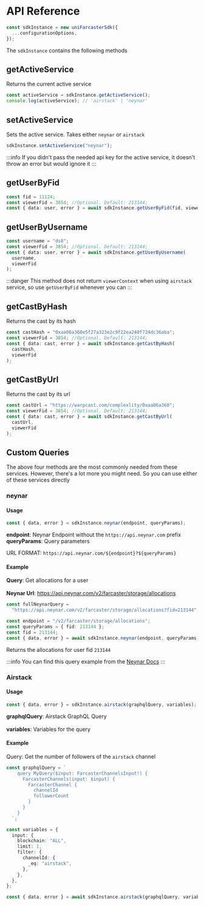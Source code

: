 # API Reference

```ts
const sdkInstance = new uniFarcasterSdk({
  ...configurationOptions,
});
```

The `sdkInstance` contains the following methods

## getActiveService

Returns the current active service

```ts
const activeService = sdkInstance.getActiveService();
console.log(activeService); // 'airstack' | 'neynar'
```

## setActiveService

Sets the active service. Takes either `neynar` or `airstack`

```ts
sdkInstance.setActiveService("neynar");
```

:::info
If you didn't pass the needed api key for the active service, it doesn't throw an error but would ignore it
:::

## getUserByFid

```ts
const fid = 11124;
const viewerFid = 3854; //Optional. Default: 213144;
const { data: user, error } = await sdkInstance.getUserByFid(fid, viewerFid);
```

## getUserByUsername

```ts
const username = "ds8";
const viewerFid = 3854; //Optional. Default: 213144;
const { data: user, error } = await sdkInstance.getUserByUsername(
  username,
  viewerFid
);
```

:::danger
This method does not return `viewerContext` when using `airstack` service, so use `getUserByFid` whenever you can
:::

## getCastByHash

Returns the cast by its hash

```ts
const castHash = "0xaa06a360e5f27a323e2c9f22ea240f724dc36aba";
const viewerFid = 3854; //Optional. Default: 213144;
const { data: cast, error } = await sdkInstance.getCastByHash(
  castHash,
  viewerFid
);
```

## getCastByUrl

Returns the cast by its url

```ts
const castUrl = "https://warpcast.com/complexlity/0xaa06a360";
const viewerFid = 3854; //Optional. Default: 213144;
const { data: cast, error } = await sdkInstance.getCastByUrl(
  castUrl,
  viewerFid
);
```

## Custom Queries

The above four methods are the most commonly needed from these services. However, there's a lot more you might need. So you can use either of these services directly

### neynar

#### Usage

```ts
const { data, error } = sdkInstance.neynar(endpoint, queryParams);
```

**endpoint**: Neynar Endpoint without the `https://api.neynar.com` prefix
**queryParams**: Query parameters

URL FORMAT: `https://api.neynar.com/${endpoint}?${queryParams}`

#### Example

**Query**: Get allocations for a user<br></br>
**Neynar Url**: https://api.neynar.com/v2/farcaster/storage/allocations

```ts
const fullNeynarQuery =
  "https://api.neynar.com/v2/farcaster/storage/allocations?fid=213144";

const endpoint = "/v2/farcaster/storage/allocations";
const queryParams = { fid: 213144 };
const fid = 213144;
const { data, error } = await sdkInstance.neynar(endpoint, queryParams);
```

Returns the allocations for user fid `213144`

:::info
You can find this query example from the [Neynar Docs](https://docs.neynar.com/reference/storage-allocations)
:::

### Airstack

#### Usage

```ts
const { data, error } = sdkInstance.airstack(graphqlQuery, variables);
```

**graphqlQuery**: Airstack GraphQL Query<br></br>
**variables**: Variables for the query

#### Example

Query: Get the number of followers of the `airstack` channel

```ts
const graphqlQuery = `
    query MyQuery($input: FarcasterChannelsInput!) {
      FarcasterChannels(input: $input) {
        FarcasterChannel {
          channelId
          followerCount
        }
      }
    }
  `;

const variables = {
  input: {
    blockchain: "ALL",
    limit: 1,
    filter: {
      channelId: {
        _eq: "airstack",
      },
    },
  },
};

const { data, error } = await sdkInstance.airstack(graphqlQuery, variables);
```
